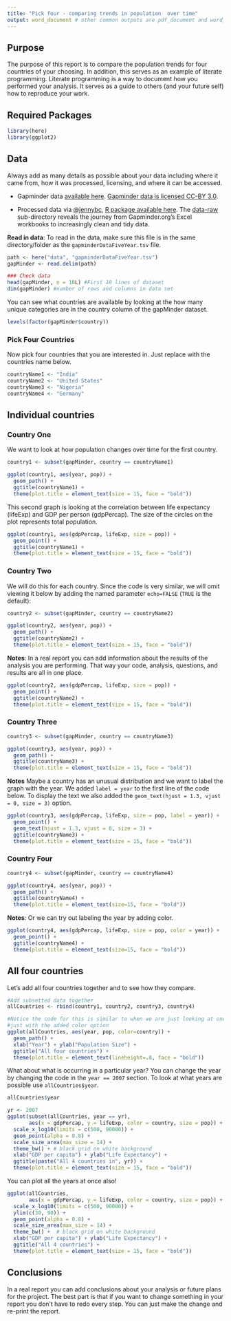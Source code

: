 ```yaml
---
title: "Pick four - comparing trends in population  over time"
output: word_document # other common outputs are pdf_document and word_document, but many more exist
---
```


## Purpose

The purpose of this report is to compare the population trends for four countries of your choosing.  In addition, this serves as an example of literate programming. Literate programming is a way to document how you performed your analysis. It serves as a guide to others (and your future self) how to reproduce your work. 

## Required Packages 
```r
library(here)
library(ggplot2)
```

## Data

Always add as many details as possible about your data including where it came from, how it was processed, licensing, and where it can be accessed. 

- Gapminder data [available here](http://www.gapminder.org/data/). [Gapminder data is licensed CC-BY 3.0](https://docs.google.com/document/pub?id=1POd-pBMc5vDXAmxrpGjPLaCSDSWuxX6FLQgq5DhlUhM#h.ul2gu2-uwathz).

- Processed data via [@jennybc](https://github.com/jennybc), [R package available here](https://github.com/jennybc/gapminder). The [data-raw](https://github.com/jennybc/gapminder/tree/master/data-raw) sub-directory reveals the journey from Gapminder.org's Excel workbooks to increasingly clean and tidy data. 

**Read in data**: To read in the data, make sure this file is in the same directory/folder as the `gapminderDataFiveYear.tsv` file.

```r
path <- here("data", "gapminderDataFiveYear.tsv")
gapMinder <- read.delim(path)

### Check data 
head(gapMinder, n = 10L) #First 10 lines of dataset
dim(gapMinder) #number of rows and columns in data set
```

You can see what countries are available by looking at the how many unique categories are in the country column of the gapMinder dataset.

```r
levels(factor(gapMinder$country))
```

### Pick Four Countries

Now pick four countries that you are interested in. Just replace with the countries name below.

```r
countryName1 <- "India"
countryName2 <- "United States"
countryName3 <- "Nigeria"
countryName4 <- "Germany"
```

## Individual countries

### Country One

We want to look at how population changes over time for the first country.  

```r
country1 <- subset(gapMinder, country == countryName1)

ggplot(country1, aes(year, pop)) + 
  geom_path() +
  ggtitle(countryName1) +
  theme(plot.title = element_text(size = 15, face = "bold")) 
```

This second graph is looking at the correlation between life expectancy (lifeExp) and GDP per person (gdpPercap). The size of the circles on the plot represents total population.

```r
ggplot(country1, aes(gdpPercap, lifeExp, size = pop)) + 
  geom_point() +
  ggtitle(countryName1) +
  theme(plot.title = element_text(size = 15, face = "bold"))
```

### Country Two

We will do this for each country. Since the code is very similar, we
will omit viewing it below by adding the named parameter `echo=FALSE`
(`TRUE` is the default):

```r
country2 <- subset(gapMinder, country == countryName2)

ggplot(country2, aes(year, pop)) + 
  geom_path() +
  ggtitle(countryName2) +
  theme(plot.title = element_text(size = 15, face = "bold"))
```

**Notes**: In a real report you can add information about the results of the analysis you are performing.  That way your code, analysis, questions, and results are all in one place. 

```r
ggplot(country2, aes(gdpPercap, lifeExp, size = pop)) + 
  geom_point() +
  ggtitle(countryName2) +
  theme(plot.title = element_text(size = 15, face = "bold"))
```

### Country Three

```r
country3 <- subset(gapMinder, country == countryName3)

ggplot(country3, aes(year, pop)) + 
  geom_path() +
  ggtitle(countryName3) +
  theme(plot.title = element_text(size = 15, face = "bold"))
```

**Notes** Maybe a country has an unusual distribution and we want to label the graph with the year. We added `label = year` to the first line of the code below.  To display the text we also added the `geom_text(hjust = 1.3, vjust = 0, size = 3)` option.

```r
ggplot(country3, aes(gdpPercap, lifeExp, size = pop, label = year)) + 
  geom_point() +
  geom_text(hjust = 1.3, vjust = 0, size = 3) +
  ggtitle(countryName3) +
  theme(plot.title = element_text(size = 15, face = "bold"))
```

### Country Four

```r
country4 <- subset(gapMinder, country == countryName4)

ggplot(country4, aes(year, pop)) + 
  geom_path() +
  ggtitle(countryName4) +
  theme(plot.title = element_text(size=15, face = "bold"))
```

**Notes**: Or we can try out labeling the year by adding color.

```r
ggplot(country4, aes(gdpPercap, lifeExp, size = pop, color = year)) + 
  geom_point() +
  ggtitle(countryName4) +
  theme(plot.title = element_text(size=15, face = "bold"))
```

## All four countries

Let's add all four countries together and to see how they compare.

```r
#Add subsetted data together
allCountries <- rbind(country1, country2, country3, country4)

#Notice the code for this is similar to when we are just looking at one country
#just with the added color option
ggplot(allCountries, aes(year, pop, color=country)) + 
  geom_path() +
  xlab("Year") + ylab("Population Size") +
  ggtitle("All four countries") +
  theme(plot.title = element_text(lineheight=.8, face = "bold"))
```

What about what is occurring in a particular year?  You can change the year by changing the code in the `year == 2007` section.  To look at what years are possible use `allCountries$year`.

```r
allCountries$year
```

```r
yr <- 2007
ggplot(subset(allCountries, year == yr),
       aes(x = gdpPercap, y = lifeExp, color = country, size = pop)) + 
  scale_x_log10(limits = c(500, 90000)) + 
  geom_point(alpha = 0.8) + 
  scale_size_area(max_size = 14) +
  theme_bw() + # black grid on white background
  xlab("GDP per capita") + ylab("Life Expectancy") +
  ggtitle(paste("All 4 countries in", yr)) +
  theme(plot.title = element_text(size = 15, face = "bold"))
```

You can plot all the years at once also!

```r
ggplot(allCountries,
       aes(x = gdpPercap, y = lifeExp, color = country, size = pop)) + 
  scale_x_log10(limits = c(500, 90000)) +
  ylim(c(30, 90)) +
  geom_point(alpha = 0.8) + 
  scale_size_area(max_size = 14) +
  theme_bw() +  # black grid on white background
  xlab("GDP per capita") + ylab("Life Expectancy") +
  ggtitle("All 4 countries") +
  theme(plot.title = element_text(size = 15, face = "bold"))
```


## Conclusions

In a real report you can add conclusions about your analysis or future plans for the project. The best part is that if you want to change something in your report you don't have to redo every step. You can just make the change and re-print the report.